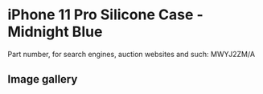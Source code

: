 
# iPhone 11 Pro Silicone Case - Midnight Blue

Part number, for search engines, auction websites and such: MWYJ2ZM/A

## Image gallery

<div style={{ width: "768px" }}>
  <GalleryComponent
    images={[
      {
        original: "/everysource/MWYJ2.webp",
        thumbnail: "/everypreview/MWYJ2.webp",
      },
      {
        original: "/everysource/MWYJ2_AV1.webp",
        thumbnail: "/everypreview/MWYJ2_AV1.webp",
      },
      {
        original: "/everysource/MWYJ2_AV2.webp",
        thumbnail: "/everypreview/MWYJ2_AV2.webp",
      },
      {
        original: "/everysource/MWYJ2_AV3.webp",
        thumbnail: "/everypreview/MWYJ2_AV3.webp",
      },
      {
        original: "/everysource/MWYJ2_AV4.webp",
        thumbnail: "/everypreview/MWYJ2_AV4.webp",
      },
      {
        original: "/everysource/MWYJ2_AV5.webp",
        thumbnail: "/everypreview/MWYJ2_AV5.webp",
      }
    ]}
  />
</div>